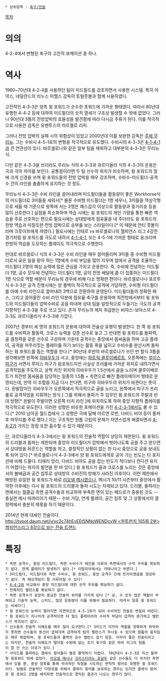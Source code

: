  * 상위항목 : [[축구/전술]]

[[목차]]
= 의의 =
4-2-4에서 변형된 축구의 고전적 포메이션 중 하나. 

= 역사 =
1960~70년대 4-2-4를 사용하던 팀이 미드필드를 강조하면서 사용한 시스템. 특히 아약스, 네덜란드의 리누스 미헬스 감독이 토털풋볼과 함께 사용하였다.

고전적인 4-3-3은 양측 윙 포워드가 순수한 포워드에 가까운 형태였다. 따라서 80년대 유행한 4-4-2 등에 대하여 미드필더의 숫적 열세가 구조상 발생할 수 밖에 없었다. 그러나 90년대 3톱의 전방압박의 효율성을 발견함에 따라 다시금 주류가 된다. 이를 적극적으로 사용한 감독은 유벤투스의 마르첼로 리피.

그러나 전방 압박의 실패 시의 위험성이 있었고 2000년대 이를 보완한 감독은 [[주제 무리뉴]]. 그는 수비시 4-5-1로의 변형을 적극적으로 유도했다. 수비시의 4-3-3은 [[4-1-4-1]]과 큰 연관성이 있다. 바르셀로나와 같은 일부 팀을 제외하고 대부분의 4-3-3은 무리뉴 식.

다만 같은 4-3-3을 쓰더라도 무리뉴 식의 4-3-3과 과르디올라 식의 4-3-3의 운용은 극과 극의 차이를 보인다. 공통점이라면 두 팀 선수의 위치가 비슷하며, 윙 포워드의 질에 크게 신경을 쓰며 윙 포워드들의 전방 압박을 매우 강조하며, 수비수-미드필더-공격수 간의 라인을 촘촘하게 유지하는 것 정도.

무리뉴식 4-3-3은 수비 라인을 끌어내리며 미드필더들을 활동량이 좋은 Workhorse식의 미드필더로 3미들을 세워서[* 물론 수비형 미드필더는 1명 세우나, 3미들을 역삼각형으로 세울 때 기준으로 윗쪽에 서는 2명은 패스감각 이상으로 활동량과 중거리슛 등을 많이 선호한다.] 실점을 최소화하며 역습 시에는 윙 포워드의 개인 기량을 통한 빠른 역습을 주로 선호하는 편으로 필요시에는 상대방에게 점유율을 내 주더라도 윙 포워드의 한방 역습과 미칠듯한 전방 압박으로 승부를 보는 스타일이다.[* 이 때문에 안티 풋볼이라며 크루이프에게 까였다.] 필요시에는 인테르 vs 바르셀로나의 챔피언스 리그 4강전 경기처럼 윙 포워드를 극도로 내려서 [[4-1-4-1]], 또는 4-5-1에 가까운 형태로 웅크리며 한방의 역습을 도모하는 플레이도 적극적으로 수행한다.

반대로 바르셀로나 식의 4-3-3은 수비 라인을 매우 끌어올리며 3미들 중 수비형 미드필더로서 궂은 일을 맡아 하는 1명에게 수비 부담을 많이 지우며 앞에서 공격을 조율하는 미드필더 2명의 패싱 능력에 많은 관심을 가지고 운용한다. 즉, 수비에 전념하는 미드필더 1명, 공수 모두에 전념하는 미드필더 1명, 공의 전방 배달에 좀 더 집중하는 미드필더 1명 식으로 역할 배분이 무리뉴의 경우에 비해 다소 명확한 편이다. 바르셀로나나 포르투 식 4-3-3은 공격 진행시에는 양 풀백이 적극적으로 공격에 가담하면, 수비형 미드필더를 아예 수비 라인으로 끌어내려 3백으로 전환하여 운영된다. 미드필더들의 정확한 패스, 그리고 끌어올린 수비 라인 덕분에 점유율 축구를 운용하며 최전방에서부터 윙 포워드와 미드필더들의 압박수비로 공을 따내며 상대 팀을 일방적으로 두들기는 극도의 공격 지향적인 4-3-3을 주로 쓰고 있다. 흔히 무리뉴의 제자 취급받는 비야스-보아스의 4-3-3도 과르디올라식 4-3-3에 가깝다.

2007년 경부터 세 명의 포워드의 운용에 대하여 전술상 유행이 발생한다. 한 쪽 윙 포워드를 수비력과 활동력, 크로스 능력을 갖춘 선수로 놓고 그 반대편 윙 포워드를 돌파력, 골 결정력을 갖춘 선수로 구성하며 가운데 공격수는 중앙에서 몸싸움을 하며 고공 플레이, 공격을 마무리짓는 플레이를 하기 보다는 활동 폭을 넓히고 수비수를 분산시켜 돌파하는 윙 포워드를 돕는 역할을 한다.[* 90년대 후반의 바르셀로나가 쓰던 반 할식 3톱을 생각해보면 왼쪽에 [[히바우두]]가 서고, 중앙에는 [[파트릭 클루이베르트]], 오른쪽에는 [[루이스 피구]]가 서면서 루이스 피구가 윙포워드지만 사실상 프리롤에 가까운 위치로 내려가면서 공격작업을 주도하고, 살짝 처진 위치의 히바우두가 1.5선에서 골을 노리며 클루이베르트가 최전방 몸싸움을 담당하는 일종의 1.5톱 + 측면으로 빠진 플레이메이커 형태로 운영되는데, 만약 이 조합을 지금 다시 쓴다면, 피구와 히바우두의 위치가 바뀐다는 뜻이다. 왼발잡이인 히바우두가 오른쪽에서 적극적으로 골을 노리고, 왼쪽에서 피구가 프리롤로 공격작업을 지휘하는 방식.] 그를 위해서 돌파가 주 임무인 윙 포워드의 주발과 반대 방향[* 왼발이 주발이면 오른쪽 터치 라인.]에 위치하도록 하여 중앙 지향적 플레이를 적극적으로 유도한다. 이러한 성향은 비슷한 포메이션을 가진 [[4-2-3-1]]에서도 볼 수 있다.[* 2010 남아공 월드컵에서 그 성향은 극에 달해 아르연 로번, 다비드 비야 등이 돌파 후 마무리를 주로 했다.] 이는 구조적인 원톱 고립의 문제가 자연스럽게 해결되면서 [[4-4-2]]가 가지는 장점 또한 흡수할 수 있기 때문이다.

단, 과르디올라식 4-3-3에서는 윙 포워드의 전술적 역할이 상당히 제한된다. 윙 포워드의 드리블과 돌파는 제한되며 중앙의 미드필더가 압박에서 벗어나도록 공을 주고 받으면서 상대방을 뒤흔드는 역할을 하고, 결정적인 상황이 없는 한 다시 중앙으로 공을 보내도록 되어 있다.[* 바르셀로나식 4-3-3에서 양 윙 포워드에게로 공이 가는 빈도는 타 포지션에 비해 드물다. 티에리 앙리, 다비드 비야도 공을 잡는 빈도가 적다보니 컨디션 유지가 어렵다는 취지의 발언을 한 바 있다.] 윙 포워드가 골과 크로스를 노리는 것은 중앙에서의 볼배급과 공간 침투로 상대방의 수비진의 방해가 사라진 이후이다. 이런 제한에서 해방된 유일한 윙 포워드가 바로 [[리오넬 메시]]였으나, 메시가 10/11 시즌부터 중앙에서 활약한 이후에는 다시 윙 포워드의 드리블과 돌파 시도는 자제되고 있다. 드리블, 돌파라는 면에서는 월클급 측면 공격수들과 비교하여 부족한 면이 있는 페드로가 중용된 것도 --충실한 메시 따까리이기 때문-- 수비 가담, 연계 플레이, 공간 침투 및 그 상황에서의 결정력에서 충분히 제몫을 하기 때문이다.

2014년 현재 대세인 전술이다. [[http://tvpot.daum.net/v/vc2c74hEvEEt5NNoWENDcvW <원투펀치 105회 2부> 챔피언스리그 8강으로 보는 전술 트랜드]]

= 특징 =
 * 측면 공격수, 중앙 미드필더, 측면 수비수가 체인을 이루어 측면에서의 수적 우위를 확보하기 쉽다. 연계 플레이가 발생하기 쉽다.[* 이탈리아에서는 카테나라고 부른다.]
 * 3미드필더, 미드필더와 측면 수비수, 윙 포워드, 중앙 공격수 간에 트라이앵글을 형성하기 쉽다. 즉 패싱게임이 잘 이루어질 수 있다!
 * [[4-4-2]]와 비교해서 중앙 미드필더에 대한 숫적 우위를 확보하기 쉽다.
 * 전체적인 밸런스를 확보하기 쉽다.
 * 측면 공격수가 굉장히 중요한 전술적 위치를 가지게 된다 [* 공, 수 모두 많은 역할이 부여되고 기술적 능력, 스피드, 많은 운동량이 이를 위해서 필요하다. 따라서 일류 윙 포워드는 비싸다!]
 * 윙 포워드의 능력이 떨어지면 자연적으로 4-5-1화가 되어 수비적인 전술로 변질되 버린다.
 * 윙 포워드가 지나치게 공격적이면 타 필드 플레이어의 수비적 부담이 급격히 증가하고 밸런스가 파괴되기 쉽다.
 * 선수들의 전술적 이해도를 매우 많이 요구한다.[* 3미드가 각자의 역할을 정확하게 파악하지 못하면 선수들의 동선이 겹쳐지며 급격하게 팀의 밸런스가 무너질 수 있으며 원톱의 움직임도 매우 복잡하며, 윙 포워드들과 풀백의 공수 밸런스 잡기 등등. 아무리 좋은 전술이라고는 하지만, 전술적 이해도가 떨어질 수밖에 없는 조기 축구회 같은 하위 리그의 팀들이 잘 안 쓰는 이유가 있다.]
 * 사이드를 돌파하는 클래식 윙어들이 별로 활약하기 어렵다. 70년대식 4-3-3은 직선 돌파형 윙포워드 밖에 없었다. [[리오넬 메시]]나 [[크리스티아누 호날두]] 같은 선수들도 다 위치만 측면에서 있을 뿐, 중앙 침투를 통해 적극적인 득점을 시도하는 변칙적 윙어로 유명한 윙 포워드이다. 팀별로 전술적인 다양성을 위해서 클래식 윙어를 보유하는 경우는 있지만 클래식 윙어로 윙 포워드 2명을 배치하면 전술적으로 경직된 결과가 나오는 경우가 많다.

